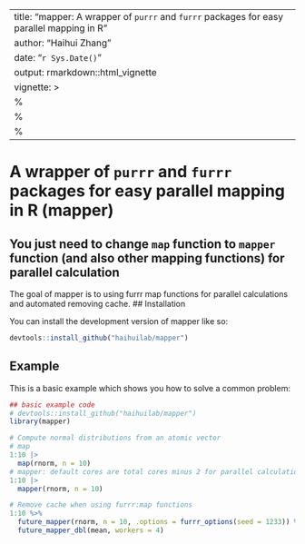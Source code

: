 
<!-- README.md is generated from README.Rmd. Please edit that file -->

---
title: "mapper: A wrapper of `purrr` and `furrr` packages for easy parallel mapping in R"
author: "Haihui Zhang"
date: "`r Sys.Date()`"
output: rmarkdown::html_vignette
vignette: >
  %\VignetteIndexEntry{mapper}
  %\VignetteEngine{knitr::rmarkdown}
  %\VignetteEncoding{UTF-8}
---

# A wrapper of `purrr` and `furrr` packages for easy parallel mapping in R (mapper)
## You just need to change `map` function to `mapper` function (and also other mapping functions) for parallel calculation

<!-- badges: start -->
<!-- badges: end -->

The goal of mapper is to using furrr map functions for parallel calculations and automated removing cache.
## Installation

You can install the development version of mapper like so:

``` r
devtools::install_github("haihuilab/mapper")
```

## Example

This is a basic example which shows you how to solve a common problem:

``` r
## basic example code
# devtools::install_github("haihuilab/mapper")
library(mapper)

# Compute normal distributions from an atomic vector
# map
1:10 |>
  map(rnorm, n = 10)
# mapper: default cores are total cores minus 2 for parallel calculation, you can change the cores by setting `workers=<num>`
1:10 |>
  mapper(rnorm, n = 10)

# Remove cache when using furrr:map functions
1:10 %>%
  future_mapper(rnorm, n = 10, .options = furrr_options(seed = 1233)) %>%
  future_mapper_dbl(mean, workers = 4)

```
